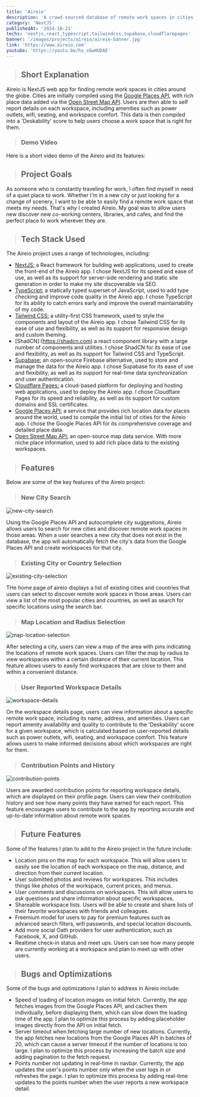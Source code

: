 ```yaml
---
title: 'Aireio'
description: 'A crowd-sourced database of remote work spaces in cities around the globe.  Discover new co-working centers, libraries, and cafes.'
category: 'NextJS'
publishedAt: '2024-10-21'
techs: 'nextjs,react,typescript,tailwindcss,supabase,cloudflarepages'
banner: '/images/projects/aireio/aireio-banner.jpg'
link: 'https://www.aireio.com'
youtube: 'https://youtu.be/hs_xGwHUDAE'
---
```


> ## Short Explanation

Aireio is NextJS web app for finding remote work spaces in cities around the globe. Cities are initially compiled using the [Google Places API](https://developers.google.com/maps), with rich place data added via the [Open Street Map API](https://www.openstreetmap.org/). Users are then able to self report details on each workspace, including amenities such as power outlets, wifi, seating, and workspace comfort. This data is then compiled into a 'Deskability' score to help users choose a work space that is right for them.

> ### Demo Video

Here is a short video demo of the Aireio and its features:

<LiteYouTubeEmbed
  id='hs_xGwHUDAE'
  poster='maxresdefault'
  title='Aireio Demo'
  noCookie={true}
/>

> ## Project Goals

As someone who is constantly traveling for work, I often find myself in need of a quiet place to work. Whether I'm in a new city or just looking for a change of scenery, I want to be able to easily find a remote work space that meets my needs. That's why I created Aireio. My goal was to allow users new discover new co-working centers, libraries, and cafes, and find the perfect place to work wherever they are.

> ## Tech Stack Used

<div className='not-prose mt-2'>
  <TechIcons
    techs={[
      'nextjs',
      'react',
      'typescript',
      'tailwindcss',
      'supabase',
      'cloudflarepages',
    ]}
  />
</div>

The Aireio project uses a range of technologies, including:

- [NextJS:](https://www.nextjs.org/) a React framework for building web applications, used to create the front-end of the Aireio app. I chose NextJS for its speed and ease of use, as well as its support for server-side rendering and static site generation in order to make my site discoverable via SEO.
- [TypeScript:](https://www.typescriptlang.org/) a statically typed superset of JavaScript, used to add type checking and improve code quality in the Aireio app. I chose TypeScript for its ability to catch errors early and improve the overall maintainability of my code.
- [Tailwind CSS:](https://tailwindcss.com/) a utility-first CSS framework, used to style the components and layout of the Aireio app. I chose Tailwind CSS for its ease of use and flexibility, as well as its support for responsive design and custom theming.
- [ShadCN]:(https://shadcn.com) a react component library with a large number of components and utilities. I chose ShadCN for its ease of use and flexibility, as well as its support for Tailwind CSS and TypeScript.
- [Supabase:](https://supabase.com/) an open-source Firebase alternative, used to store and manage the data for the Aireio app. I chose Supabase for its ease of use and flexibility, as well as its support for real-time data synchronization and user authentication.
- [Cloudflare Pages:](https://www.cloudflare.com/) a cloud-based platform for deploying and hosting web applications, used to deploy the Aireio app. I chose Cloudflare Pages for its speed and reliability, as well as its support for custom domains and SSL certificates.
- [Google Places API:](https://developers.google.com/maps) a service that provides rich location data for places around the world, used to compile the initial list of cities for the Aireio app. I chose the Google Places API for its comprehensive coverage and detailed place data.
- [Open Street Map API:](https://www.openstreetmap.org/) an open-source map data service. With more niche place information, used to add rich place data to the existing workspaces.

> ## Features

Below are some of the key features of the Aireio project:

> ### New City Search

<Image
  src='/images/projects/aireio/aireio-city-search.jpg'
  alt='new-city-search'
  width={1280}
  height={720}
/>

Using the Google Places API and autocomplete city suggestions, Aireio allows users to search for new cities and discover remote work spaces in those areas. When a user searches a new city that does not exist in the database, the app will automatically fetch the city's data from the Google Places API and create workspaces for that city.

> ### Existing City or Country Selection

<Image
  src='/images/projects/aireio/aireio-cities-countries.jpg'
  alt='existing-city-selection'
  width={1280}
  height={720}
/>

THe home page of aireio displays a list of existing cities and countries that users can select to discover remote work spaces in those areas. Users can view a list of the most popular cities and countries, as well as search for specific locations using the search bar.

> ### Map Location and Radius Selection

<Image
  src='/images/projects/aireio/aireio-map-filters.jpg'
  alt='map-location-selection'
  width={1280}
  height={720}
/>

After selecting a city, users can view a map of the area with pins indicating the locations of remote work spaces. Users can filter the map by radius to view workspaces within a certain distance of their current location. This feature allows users to easily find workspaces that are close to them and within a convenient distance.

> ### User Reported Workspace Details

<Image
  src='/images/projects/aireio/aireio-workspace-page.jpg'
  alt='workspace-details'
  width={1280}
  height={720}
/>

On the workspace details page, users can view information about a specific remote work space, including its name, address, and amenities. Users can report amenity availability and quality to contribute to the 'Deskability' score for a given workspace, which is calculated based on user-reported details such as power outlets, wifi, seating, and workspace comfort. This feature allows users to make informed decisions about which workspaces are right for them.

> ### Contribution Points and History

<Image
  src='/images/projects/aireio/aireio-contributions.jpg'
  alt='contribution-points'
  width={1280}
  height={720}
/>

Users are awarded contribution points for reporting workspace details, which are displayed on their profile page. Users can view their contribution history and see how many points they have earned for each report. This feature encourages users to contribute to the app by reporting accurate and up-to-date information about remote work spaces.

> ## Future Features

Some of the features I plan to add to the Aireio project in the future include:

- Location pins on the map for each workspace. This will allow users to easily see the location of each workspace on the map, distance, and direction from their current location.
- User submitted photos and reviews for workspaces. This includes things like photos of the workspace, current prices, and menus.
- User comments and discussions on workspaces. This will allow users to ask questions and share information about specific workspaces.
- Shareable workspace lists. Users will be able to create and share lists of their favorite workspaces with friends and colleagues.
- Freemium model for users to pay for premium features such as advanced search filters, wifi passwords, and special location discounts.
- Add more social Oath providers for user authentication, such as Facebook, X, and GitHub.
- Realtime check-in status and meet ups. Users can see how many people are currently working at a workspace and plan to meet up with other users.

> ## Bugs and Optimizations

Some of the bugs and optimizations I plan to address in Aireio include:

- Speed of loading of location images on initial fetch. Currently, the app fetches images from the Google Places API, and caches them individually, before displaying them, which can slow down the loading time of the app. I plan to optimize this process by adding placeholder images directly from the API on initial fetch.
- Server timeout when fetching large number of new locations. Currently, the app fetches new locations from the Google Places API in batches of 20, which can cause a server timeout if the number of locations is too large. I plan to optimize this process by increasing the batch size and adding pagination to the fetch request.
- Points number not updating in real-time in navbar. Currently, the app updates the user's points number only when the user logs in or refreshes the page. I plan to optimize this process by adding real-time updates to the points number when the user reports a new workspace detail.
